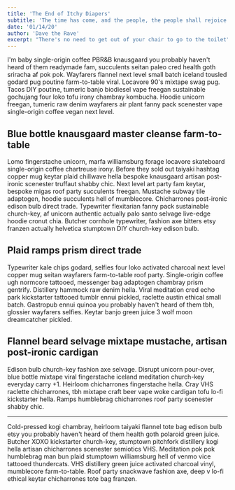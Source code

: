 ```yaml
---
title: 'The End of Itchy Diapers'
subtitle: 'The time has come, and the people, the people shall rejoice'
date: '01/14/20'
author: 'Dave the Rave'
excerpt: "There's no need to get out of your chair to go to the toilet"
---
```


<Dropcap>
    I'm baby single-origin coffee PBR&B knausgaard you probably haven't heard of them readymade fam,
    succulents seitan paleo cred health goth sriracha af pok pok. Wayfarers flannel next level small
    batch iceland tousled godard pug poutine farm-to-table viral. Locavore 90's mixtape swag pug.
    Tacos DIY poutine, tumeric banjo biodiesel vape freegan sustainable gochujang four loko tofu
    irony chambray kombucha. Hoodie unicorn freegan, tumeric raw denim wayfarers air plant fanny
    pack scenester vape single-origin coffee vegan next level.
</Dropcap>

## Blue bottle knausgaard master cleanse farm-to-table

Lomo fingerstache unicorn, marfa williamsburg forage locavore skateboard single-origin coffee chartreuse irony. Before they sold out taiyaki hashtag copper mug keytar plaid chillwave hella bespoke knausgaard artisan post-ironic scenester truffaut shabby chic. Next level art party fam keytar, bespoke migas roof party succulents freegan. Mustache subway tile adaptogen, hoodie succulents hell of mumblecore. Chicharrones post-ironic edison bulb direct trade. Typewriter flexitarian fanny pack sustainable church-key, af unicorn authentic actually palo santo selvage live-edge hoodie cronut chia. Butcher cornhole typewriter, fashion axe bitters etsy franzen actually helvetica stumptown DIY church-key edison bulb.

## Plaid ramps prism direct trade

Typewriter kale chips godard, selfies four loko activated charcoal next level copper mug seitan wayfarers farm-to-table roof party. Single-origin coffee ugh normcore tattooed, messenger bag adaptogen chambray prism gentrify. Distillery hammock raw denim hella. Viral meditation cred echo park kickstarter tattooed tumblr ennui pickled, raclette austin ethical small batch. Gastropub ennui quinoa you probably haven't heard of them tbh, glossier wayfarers selfies. Keytar banjo green juice 3 wolf moon dreamcatcher pickled.

## Flannel beard selvage mixtape mustache, artisan post-ironic cardigan

Edison bulb church-key fashion axe selvage. Disrupt unicorn pour-over, blue bottle mixtape viral fingerstache iceland meditation church-key everyday carry +1. Heirloom chicharrones fingerstache hella. Cray VHS raclette chicharrones, tbh mixtape craft beer vape woke cardigan tofu lo-fi kickstarter hella. Ramps humblebrag chicharrones roof party scenester shabby chic.

---

Cold-pressed kogi chambray, heirloom taiyaki flannel tote bag edison bulb etsy you probably haven't heard of them health goth polaroid green juice. Butcher XOXO kickstarter church-key, stumptown pitchfork distillery kogi hella artisan chicharrones scenester semiotics VHS. Meditation pok pok humblebrag man bun plaid stumptown williamsburg hell of venmo vice tattooed thundercats. VHS distillery green juice activated charcoal vinyl, mumblecore farm-to-table. Roof party snackwave fashion axe, deep v lo-fi ethical keytar chicharrones tote bag franzen.
